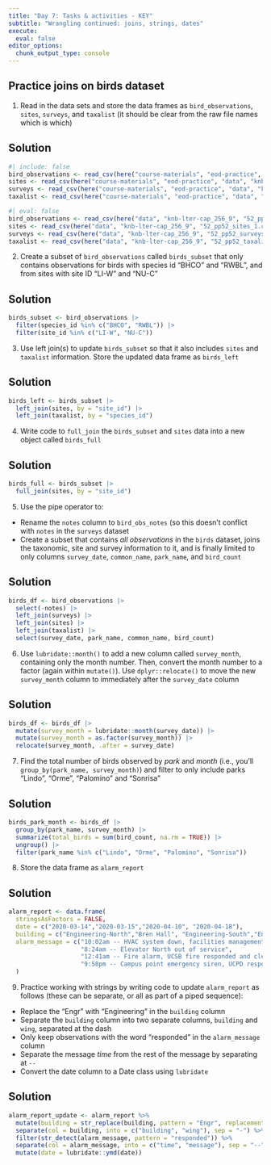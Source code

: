 ```yaml
---
title: "Day 7: Tasks & activities - KEY"
subtitle: "Wrangling continued: joins, strings, dates"
execute: 
  eval: false
editor_options: 
  chunk_output_type: console
---
```


## Practice joins on birds dataset

1. Read in the data sets and store the data frames as `bird_observations`, `sites`, `surveys`, and `taxalist` (it should be clear from the raw file names which is which)

::: {.callout-important}
## Solution
```r
#| include: false
bird_observations <- read_csv(here("course-materials", "eod-practice", "data", "knb-lter-cap_256_9", "52_pp52_birds_1.csv"))
sites <- read_csv(here("course-materials", "eod-practice", "data", "knb-lter-cap_256_9", "52_pp52_sites_1.csv"))
surveys <- read_csv(here("course-materials", "eod-practice", "data", "knb-lter-cap_256_9", "52_pp52_surveys_1.csv"))
taxalist <- read_csv(here("course-materials", "eod-practice", "data", "knb-lter-cap_256_9", "52_pp52_taxalist_1.csv"))
```

```r
#| eval: false
bird_observations <- read_csv(here("data", "knb-lter-cap_256_9", "52_pp52_birds_1.csv"))
sites <- read_csv(here("data", "knb-lter-cap_256_9", "52_pp52_sites_1.csv"))
surveys <- read_csv(here("data", "knb-lter-cap_256_9", "52_pp52_surveys_1.csv"))
taxalist <- read_csv(here("data", "knb-lter-cap_256_9", "52_pp52_taxalist_1.csv"))
```
:::

2. Create a subset of `bird_observations` called `birds_subset` that only contains observations for birds with species id "BHCO" and "RWBL", and from sites with site ID "LI-W" and "NU-C"

::: {.callout-important}
## Solution
```r
birds_subset <- bird_observations |> 
  filter(species_id %in% c("BHCO", "RWBL")) |> 
  filter(site_id %in% c("LI-W", "NU-C"))
```
:::

3. Use left join(s) to update `birds_subset` so that it also includes `sites` and `taxalist` information. Store the updated data frame as `birds_left`

::: {.callout-important}
## Solution
```r
birds_left <- birds_subset |> 
  left_join(sites, by = "site_id") |> 
  left_join(taxalist, by = "species_id")
```
:::

4. Write code to `full_join` the `birds_subset` and `sites` data into a new object called `birds_full`

::: {.callout-important}
## Solution
```r
birds_full <- birds_subset |> 
  full_join(sites, by = "site_id")
```
:::

5. Use the pipe operator to:
  - Rename the `notes` column to `bird_obs_notes` (so this doesn't conflict with `notes` in the `surveys` dataset 
  - Create a subset that contains *all observations* in the `birds` dataset, joins the taxonomic, site and survey information to it, and is finally limited to only columns `survey_date`, `common_name`, `park_name`, and `bird_count`

::: {.callout-important}
## Solution
```r
birds_df <- bird_observations |> 
  select(-notes) |> 
  left_join(surveys) |> 
  left_join(sites) |> 
  left_join(taxalist) |> 
  select(survey_date, park_name, common_name, bird_count)
```
:::

6. Use `lubridate::month()` to add a new column called `survey_month`, containing only the month number. Then, convert the month number to a factor (again within `mutate()`). Use `dplyr::relocate()` to move the new `survey_month` column to immediately after the `survey_date` column

::: {.callout-important}
## Solution
```r
birds_df <- birds_df |> 
  mutate(survey_month = lubridate::month(survey_date)) |> 
  mutate(survey_month = as.factor(survey_month)) |> 
  relocate(survey_month, .after = survey_date)
```
:::

7. Find the total number of birds observed by *park* and *month* (i.e., you'll `group_by(park_name, survey_month)`) and filter to only include parks "Lindo", "Orme", "Palomino" and "Sonrisa"

::: {.callout-important}
## Solution
```r
birds_park_month <- birds_df |> 
  group_by(park_name, survey_month) |> 
  summarize(total_birds = sum(bird_count, na.rm = TRUE)) |> 
  ungroup() |> 
  filter(park_name %in% c("Lindo", "Orme", "Palomino", "Sonrisa"))
```
:::


8. Store the data frame as `alarm_report`

::: {.callout-important}
## Solution
```r
alarm_report <- data.frame(
  stringsAsFactors = FALSE,
  date = c("2020-03-14","2020-03-15","2020-04-10", "2020-04-18"),
  building = c("Engineering-North","Bren Hall", "Engineering-South","Engr-North"),
  alarm_message = c("10:02am -- HVAC system down, facilities management alerted",
                    "8:24am -- Elevator North out of service",
                    "12:41am -- Fire alarm, UCSB fire responded and cleared",
                    "9:58pm -- Campus point emergency siren, UCPD responded")
  )
```
:::

9. Practice working with strings by writing code to update `alarm_report` as follows (these can be separate, or all as part of a piped sequence): 

  - Replace the "Engr" with "Engineering" in the `building` column
  - Separate the `building` column into two separate columns, `building` and `wing`, separated at the dash
  - Only keep observations with the word "responded" in the `alarm_message` column
  - Separate the message *time* from the rest of the message by separating at `--`
  - Convert the date column to a Date class using `lubridate`
  
::: {.callout-important}
## Solution
```r
alarm_report_update <- alarm_report %>% 
  mutate(building = str_replace(building, pattern = "Engr", replacement = "Engineering")) %>% 
  separate(col = building, into = c("building", "wing"), sep = "-") %>% 
  filter(str_detect(alarm_message, pattern = "responded")) %>% 
  separate(col = alarm_message, into = c("time", "message"), sep = "--") %>% 
  mutate(date = lubridate::ymd(date))
```
:::

